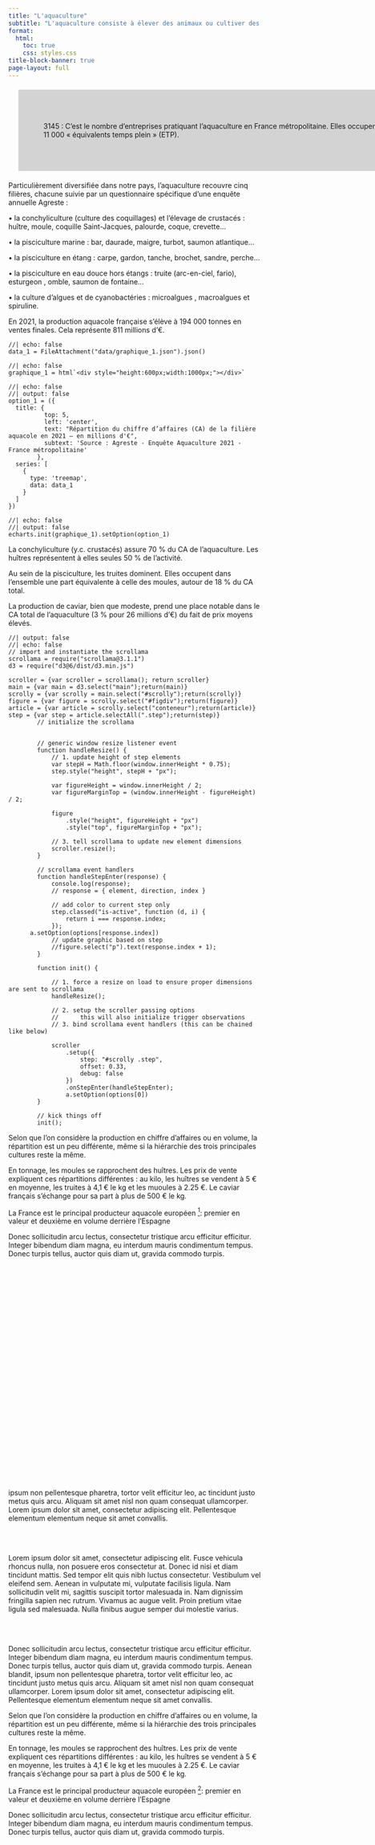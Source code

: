 ---
title: "L'aquaculture"
subtitle: "L'aquaculture consiste à élever des animaux ou cultiver des plantes en milieu aquatique. Pour l'essentiel, ces productions visent la consommation humaine ou le repeuplement des rivières et des étangs. La culture des algues intéresse aussi des industries comme la pharmacie ou la cosmétique."
format:
  html:
    toc: true
    css: styles.css
title-block-banner: true
page-layout: full
---

::: {style="width: 800px;  background-color: LightGrey ; border: 5px LightBlue;   padding: 50px;   margin: 20px;"}
3145 : C'est le nombre d'entreprises pratiquant l'aquaculture en France métropolitaine. Elles occupent un peu plus de 11 000 « équivalents temps plein » (ETP).
:::

Particulièrement diversifiée dans notre pays, l'aquaculture recouvre cinq filières, chacune suivie par un questionnaire spécifique d'une enquête annuelle Agreste :

• la conchyliculture (culture des coquillages) et l'élevage de crustacés : huître, moule, coquille Saint-Jacques, palourde, coque, crevette...

• la pisciculture marine : bar, daurade, maigre, turbot, saumon atlantique...

• la pisciculture en étang : carpe, gardon, tanche, brochet, sandre, perche...

• la pisciculture en eau douce hors étangs : truite (arc-en-ciel, fario), esturgeon , omble, saumon de fontaine...

• la culture d'algues et de cyanobactéries : microalgues , macroalgues et spiruline.

En 2021, la production aquacole française s'élève à 194 000 tonnes en ventes finales. Cela représente 811 millions d'€.

```{ojs}
//| echo: false
data_1 = FileAttachment("data/graphique_1.json").json()
```

```{ojs}
//| echo: false
graphique_1 = html`<div style="height:600px;width:1000px;"></div>`
```

```{ojs}
//| echo: false
//| output: false  
option_1 = ({
  title: {
          top: 5,
          left: 'center',
          text: "Répartition du chiffre d’affaires (CA) de la filière aquacole en 2021 – en millions d'€",
          subtext: 'Source : Agreste - Enquête Aquaculture 2021 - France métropolitaine'
        },
  series: [
    {
      type: 'treemap',
      data: data_1
    }
  ]
})
```

```{ojs}
//| echo: false
//| output: false  
echarts.init(graphique_1).setOption(option_1)
```

La conchyliculture (y.c. crustacés) assure 70 % du CA de l'aquaculture. Les huîtres représentent à elles seules 50 % de l'activité.

Au sein de la pisciculture, les truites dominent. Elles occupent dans l'ensemble une part équivalente à celle des moules, autour de 18 % du CA total.

La production de caviar, bien que modeste, prend une place notable dans le CA total de l'aquaculture (3 % pour 26 millions d'€) du fait de prix moyens élevés.

```{ojs}
//| output: false
//| echo: false
// import and instantiate the scrollama
scrollama = require("scrollama@3.1.1")
d3 = require("d3@6/dist/d3.min.js")

scroller = {var scroller = scrollama(); return scroller}
main = {var main = d3.select("main");return(main)}
scrolly = {var scrolly = main.select("#scrolly");return(scrolly)}
figure = {var figure = scrolly.select("#figdiv");return(figure)}
article = {var article = scrolly.select("conteneur");return(article)}
step = {var step = article.selectAll(".step");return(step)}
		// initialize the scrollama


		// generic window resize listener event
		function handleResize() {
			// 1. update height of step elements
			var stepH = Math.floor(window.innerHeight * 0.75);
			step.style("height", stepH + "px");

			var figureHeight = window.innerHeight / 2;
			var figureMarginTop = (window.innerHeight - figureHeight) / 2;

			figure
				.style("height", figureHeight + "px")
				.style("top", figureMarginTop + "px");

			// 3. tell scrollama to update new element dimensions
			scroller.resize();
		}

		// scrollama event handlers
		function handleStepEnter(response) {
			console.log(response);
			// response = { element, direction, index }

			// add color to current step only
			step.classed("is-active", function (d, i) {
				return i === response.index;
			});
      a.setOption(options[response.index])  
			// update graphic based on step
			//figure.select("p").text(response.index + 1);
		}

		function init() {

			// 1. force a resize on load to ensure proper dimensions are sent to scrollama
			handleResize();

			// 2. setup the scroller passing options
			// 		this will also initialize trigger observations
			// 3. bind scrollama event handlers (this can be chained like below)
		
			scroller
				.setup({
					step: "#scrolly .step",
					offset: 0.33,
					debug: false
				})
				.onStepEnter(handleStepEnter);
				a.setOption(options[0]) 
		}

		// kick things off
		init();
```


::: {id=scrolly}
::: {id=conteneur}

::: {.step data-step="1"}
Selon que l'on considère la production en chiffre d'affaires ou en volume, la répartition est un peu différente, même si la hiérarchie des trois principales cultures reste la même.
:::

::: {.step data-step="2"}
En tonnage, les moules se rapprochent des huîtres. Les prix de vente expliquent ces répartitions différentes : au kilo, les huîtres se vendent à 5 € en moyenne, les truites à 4,1 € le kg et les muoules à 2.25 €. Le caviar français s'échange pour sa part à plus de 500 € le kg.
:::

::: {.step data-step="3"}
La France est le principal producteur aquacole européen [^1]: premier en valeur et deuxième en volume derrière l’Espagne
:::


::: {.step data-step="4"}
Donec sollicitudin arcu lectus, consectetur tristique arcu efficitur efficitur. Integer bibendum diam magna, eu interdum mauris condimentum tempus. Donec turpis tellus, auctor quis diam ut, gravida commodo turpis.
:::

:::

::: {id=figdiv}
::: {id=main_graph style="height:400px;width:600px;"}
:::
:::

:::


<br> 

ipsum non pellentesque pharetra, tortor velit efficitur leo, ac tincidunt justo metus quis arcu. Aliquam sit amet nisl non quam consequat ullamcorper. Lorem ipsum dolor sit amet, consectetur adipiscing elit. Pellentesque elementum elementum neque sit amet convallis.

<br><br>    

Lorem ipsum dolor sit amet, consectetur adipiscing elit. Fusce vehicula rhoncus nulla, non posuere eros consectetur at. Donec id nisi et diam tincidunt mattis. Sed tempor elit quis nibh luctus consectetur. Vestibulum vel eleifend sem. Aenean in vulputate mi, vulputate facilisis ligula. Nam sollicitudin velit mi, sagittis suscipit tortor malesuada in. Nam dignissim fringilla sapien nec rutrum. Vivamus ac augue velit. Proin pretium vitae ligula sed malesuada. Nulla finibus augue semper dui molestie varius.

<br><br>  

Donec sollicitudin arcu lectus, consectetur tristique arcu efficitur efficitur. Integer bibendum diam magna, eu interdum mauris condimentum tempus. Donec turpis tellus, auctor quis diam ut, gravida commodo turpis. Aenean blandit, ipsum non pellentesque pharetra, tortor velit efficitur leo, ac tincidunt justo metus quis arcu. Aliquam sit amet nisl non quam consequat ullamcorper. Lorem ipsum dolor sit amet, consectetur adipiscing elit. Pellentesque elementum elementum neque sit amet convallis. 


::: {id=scrolly}
::: {id=conteneur}

::: {.step data-step="1"}
Selon que l'on considère la production en chiffre d'affaires ou en volume, la répartition est un peu différente, même si la hiérarchie des trois principales cultures reste la même.
:::

::: {.step data-step="2"}
En tonnage, les moules se rapprochent des huîtres. Les prix de vente expliquent ces répartitions différentes : au kilo, les huîtres se vendent à 5 € en moyenne, les truites à 4,1 € le kg et les muoules à 2.25 €. Le caviar français s'échange pour sa part à plus de 500 € le kg.
:::

::: {.step data-step="3"}
La France est le principal producteur aquacole européen [^1]: premier en valeur et deuxième en volume derrière l’Espagne
:::


::: {.step data-step="4"}
Donec sollicitudin arcu lectus, consectetur tristique arcu efficitur efficitur. Integer bibendum diam magna, eu interdum mauris condimentum tempus. Donec turpis tellus, auctor quis diam ut, gravida commodo turpis.
:::

:::

::: {id=figdiv}
::: {id=main_graph style="height:400px;width:600px;"}
:::
:::

:::







```{ojs}
//| echo: false
option_2a = ({
  title: {
    text: "Répartition du CA de l'aquaculture (en millions d'€) en 2021",
    subtext: 'Source : Agreste - Enquête Aquaculture 2021 - France métropolitaine',
    left: 'center'
  },
  tooltip: {
    trigger: 'item',
    formatter: '{a} <br/>{b} : {c} ({d}%)'
  },
  series: [
    {
      name: 'Euros',
      type: 'pie',
      radius: '60%',
      data: data_2a,
      emphasis: {
        itemStyle: {
          shadowBlur: 10,
          shadowOffsetX: 0,
          shadowColor: 'rgba(0, 0, 0, 0.5)'
        }
      }
    }
  ]
})



```

```{ojs}
//| echo: false
option_2b = ({
  title: {
    text: "Répartition de la production de l'aquaculture (en tonnes) en 2021",
    subtext: 'Source : Agreste - Enquête Aquaculture 2021 - France métropolitaine',
    left: 'center'
  },
  tooltip: {
    trigger: 'item',
    formatter: '{a} <br/>{b} : {c} ({d}%)'
  },
  series: [
    {
      name: 'Tonnes',
      type: 'pie',
      radius: '60%',
      data: data_2b,
      emphasis: {
        itemStyle: {
          shadowBlur: 10,
          shadowOffsetX: 0,
          shadowColor: 'rgba(0, 0, 0, 0.5)'
        }
      }
    }
  ]
})

```


```{ojs}
//| echo: false
option_2c = ({
  title: {
    text: "Production aquacole en valeur pour les 10 principaux producteurs européens en 2020 (millions d’€)"
  },
  tooltip: {
    trigger: 'axis',
    axisPointer: {
      type: 'shadow'
    }
  },
  legend: {},
  grid: {
    left: '3%',
    right: '4%',
    bottom: '3%',
    containLabel: true
  },
  xAxis: {
    type: 'value',
    boundaryGap: [0, 0.01]
  },
  yAxis: {
    type: 'category',
    data: data_2c.map(d=>d.pays)
  },
  series: [
    {
      
      type: 'bar',
      data: data_2c.map(d=>d.prod_valeur)
    }
  ]
});
```


```{ojs}
//| echo: false
option_2d = ({
  title: {
    text: "Production aquacole en volume pour les 10 principaux producteurs européens en 2020 (millions d’€)"
  },
  tooltip: {
    trigger: 'axis',
    axisPointer: {
      type: 'shadow'
    }
  },
  legend: {},
  grid: {
    left: '3%',
    right: '4%',
    bottom: '3%',
    containLabel: true
  },
  xAxis: {
    type: 'value',
    boundaryGap: [0, 0.01]
  },
  yAxis: {
    type: 'category',
    data: data_2d.map(d=>d.pays)
  },
  series: [
    {
      
      type: 'bar',
      data: data_2d.map(d=>d.prod_volume)
    }
  ]
});
```





```{ojs}
//| echo: false
options = {const options={0:option_2a,1:option_2b, 2:option_2c, 3:option_2d}; return options}
```

```{ojs}
//| echo: false
data_2a = FileAttachment("data/graphique_2a.csv").csv()
```

```{ojs}
//| echo: false
data_2b = FileAttachment("data/graphique_2b.csv").csv()
```

```{ojs}
//| echo: false
data_2c = FileAttachment("data/graphique_2c.csv").csv()
```

```{ojs}
//| echo: false
data_2d = FileAttachment("data/graphique_2d.csv").csv()
```



```{ojs}
//| echo: false
echarts = require('https://cdn.jsdelivr.net/npm/echarts@5/dist/echarts.min.js')
```

```{ojs}
//| echo: false
a = echarts.init(document.getElementById("main_graph"))
```



[^1]: Dans les graphiques et commentaires suivants, Europe fait référence à l'Union européenne des Vingt-Sept en 2020 (donc sans le Royaume-Uni).